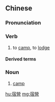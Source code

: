 {{also|宿营}}
==Chinese==
{{zh-forms|s=宿营}}

===Pronunciation===
{{zh-pron
|m=sùyíng
|c=suk1 jing4
|mn=qz,xm,zz:siok-iâⁿ/qz,xm,zz:sok-iâⁿ
|cat=v,n
}}

===Verb===
{{zh-verb}}

# to [[camp]], to [[lodge]]

====Derived terms====
{{zh-der|宿營地}}

===Noun===
{{zh-noun}}

# [[camp]]

[[hu:宿營]]
[[mg:宿營]]